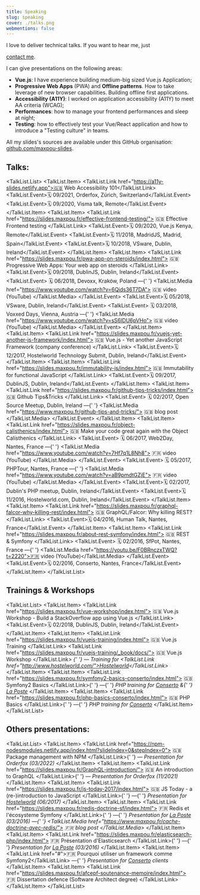 ```yaml
---
title: Speaking
slug: speaking
cover: ./talks.png
webmentions: false
---
```



I love to deliver technical talks. If you want to hear me, just

<a href="mailto:hello@maxpou.fr?subject=Speaking+Inquiry">contact me</a>.

I can give presentations on the following areas:

- **Vue.js**: I have experience building medium-big sized Vue.js Application;
- **Progressive Web Apps** (PWA) and **Offline patterns**. How to take leverage of new browser
  capabilities. Building offline first applications.
- **Accessibility (A11Y)**: I worked on application accessibility (A11Y) to meet AA criteria (WCAG);
- **Performances**: how to manage your frontend performances and sleep at night;
- **Testing**: how to effectively test your Vue/React application and how to introduce a "Testing
  culture" in teams.

All my slides's sources are available under this GitHub organisation:
[github.com/maxpou-slides](https://github.com/maxpou-slides).

## Talks:

<TalkList.List>
  <TalkList.Item>
    <TalkList.Link href="https://a11y-slides.netlify.app">🇬🇧 Web Accessibility 101</TalkList.Link>
    <TalkList.Event>🗓 09/2021, Orderfox, Zürich, Switzerland</TalkList.Event>
    <TalkList.Event>🗓 09/2020, Visma talk, Remote</TalkList.Event>
  </TalkList.Item>
  <TalkList.Item>
    <TalkList.Link href="https://slides.maxpou.fr/effective-frontend-testing/">
      🇬🇧 Effective Frontend testing
    </TalkList.Link>
    <TalkList.Event>🗓 09/2020, Vue.js Kenya, Remote</TalkList.Event>
    <TalkList.Event>🗓 11/2018, MadridJS, Madrid, Spain</TalkList.Event>
    <TalkList.Event>🗓 10/2018, VSware, Dublin, Ireland</TalkList.Event>
  </TalkList.Item>
  <TalkList.Item>
    <TalkList.Link href="https://slides.maxpou.fr/pwa-app-on-steroids/index.html">
      🇬🇧 Progressive Web Apps: Your web app on steroids
    </TalkList.Link>
    <TalkList.Event>🗓 09/2018, DublinJS, Dublin, Ireland</TalkList.Event>
    <TalkList.Event>
      🗓 06/2018, Devoxx, Kraków, Poland —{' '}
      <TalkList.Media href="https://www.youtube.com/watch?v=6Qids36T7DA">
        🇬🇧 video (YouTube)
      </TalkList.Media>
    </TalkList.Event>
    <TalkList.Event>🗓 05/2018, VSware, Dublin, Ireland</TalkList.Event>
    <TalkList.Event>
      🗓 03/2018, Voxxed Days, Vienna, Austria —{' '}
      <TalkList.Media href="https://www.youtube.com/watch?v=sS6IDU6pVHo">
        🇬🇧 video (YouTube)
      </TalkList.Media>
    </TalkList.Event>
  </TalkList.Item>
  <TalkList.Item>
    <TalkList.Link href="https://slides.maxpou.fr/vuejs-yet-another-js-framework/index.html">
      🇬🇧 Vue.js - Yet another JavaScript Framework (company conference)
    </TalkList.Link>
    <TalkList.Event>🗓 12/2017, Hostelworld Technology Submit, Dublin, Ireland</TalkList.Event>
  </TalkList.Item>
  <TalkList.Item>
    <TalkList.Link href="https://slides.maxpou.fr/immutability-js/index.html">
      🇬🇧 Immutability for functional JavaScript
    </TalkList.Link>
    <TalkList.Event>🗓 09/2017, DublinJS, Dublin, Ireland</TalkList.Event>
  </TalkList.Item>
  <TalkList.Item>
    <TalkList.Link href="https://slides.maxpou.fr/github-tips-tricks/index.html">
      🇬🇧 Github Tips&amp;Tricks
    </TalkList.Link>
    <TalkList.Event>
      🗓 02/2017, Open Source Meetup, Dublin, Ireland —{' '}
      <TalkList.Media href="https://www.maxpou.fr/github-tips-and-tricks/">
        🇬🇧 blog post
      </TalkList.Media>
    </TalkList.Event>
  </TalkList.Item>
  <TalkList.Item>
    <TalkList.Link href="https://slides.maxpou.fr/object-calisthenics/index.html">
      🇬🇧 Make your code great again with the Object Calisthenics
    </TalkList.Link>
    <TalkList.Event>
      🗓 06/2017, Web2Day, Nantes, France —{' '}
      <TalkList.Media href="https://www.youtube.com/watch?v=7Hf7q1L8Nh8">
        🇫🇷 video (YouTube)
      </TalkList.Media>
    </TalkList.Event>
    <TalkList.Event>
      🗓 05/2017, PHPTour, Nantes, France —{' '}
      <TalkList.Media href="https://www.youtube.com/watch?v=aB9pmdtGZjE">
        🇫🇷 video (YouTube)
      </TalkList.Media>
    </TalkList.Event>
    <TalkList.Event>🗓 02/2017, Dublin's PHP meetup, Dublin, Ireland</TalkList.Event>
    <TalkList.Event>🗓 11/2016, Hostelworld.com, Dublin, Ireland</TalkList.Event>
  </TalkList.Item>
  <TalkList.Item>
    <TalkList.Link href="https://slides.maxpou.fr/graphql-falcor-why-killing-rest/index.html">
      🇬🇧 GraphQL/Falcor: Why killing REST?
    </TalkList.Link>
    <TalkList.Event>🗓 04/2016, Human Talk, Nantes, France</TalkList.Event>
  </TalkList.Item>
  <TalkList.Item>
    <TalkList.Link href="https://slides.maxpou.fr/about-rest-symfony/index.html">
      🇬🇧 REST &amp; Symfony
    </TalkList.Link>
    <TalkList.Event>
      🗓 02/2016, SfPot, Nantes, France —{' '}
      <TalkList.Media href="https://youtu.be/F0BRnczxTWQ?t=2220">🇫🇷 video (YouTube)</TalkList.Media>
    </TalkList.Event>
    <TalkList.Event>🗓 02/2016, Conserto, Nantes, France</TalkList.Event>
  </TalkList.Item>
</TalkList.List>

## Trainings & Workshops

<TalkList.List>
  <TalkList.Item>
    <TalkList.Link href="https://slides.maxpou.fr/vue-workshop/index.html">
      🇬🇧 Vue.js Workshop - Build a StackOverflow app using Vue.js
    </TalkList.Link>
    <TalkList.Event>🗓 02/2018, DublinJS, Dublin, Ireland</TalkList.Event>
  </TalkList.Item>
  <TalkList.Item>
    <TalkList.Link href="https://slides.maxpou.fr/vuejs-training/index.html">
      🇬🇧 Vue.js Training
    </TalkList.Link>
    <TalkList.Link href="https://slides.maxpou.fr/vuejs-training/_book/docs/">
      🇬🇧 Vue.js Workshop
    </TalkList.Link>
    <em>
      {' '}
      — Training for <TalkList.Link href="http://www.hostelworld.com/">Hostelworld</TalkList.Link>
    </em>
  </TalkList.Item>
  <TalkList.Item>
    <TalkList.Link href="https://slides.maxpou.fr/symfony2-basics-conserto/index.html">
      🇬🇧 Symfony2 Basics
    </TalkList.Link>{' '}
    —{' '}
    <em>
      PHP training for <a href="http://www.conserto.pro/">Conserto</a> &amp;{' '}
      <a href="http://www.laposte.fr">La Poste</a>
    </em>
  </TalkList.Item>
  <TalkList.Item>
    <TalkList.Link href="https://slides.maxpou.fr/php-basics-conserto/index.html">
      🇬🇧 PHP Basics
    </TalkList.Link>{' '}
    —{' '}
    <em>
      PHP training for <a href="http://www.conserto.pro/">Conserto</a>
    </em>
  </TalkList.Item>
</TalkList.List>

## Others presentations:

<TalkList.List>
  <TalkList.Item>
    <TalkList.Link href="https://npm-nodesmodules.netlify.app/index.html?slideIndex=0&stepIndex=0">
      🇬🇧 Package management with NPM
    </TalkList.Link>{' '}
    — <em>Presentation for Orderfox (03/2022)</em>
  </TalkList.Item>
  <TalkList.Item>
    <TalkList.Link href="https://slides.maxpou.fr/GraphQL-introduction/">
      🇬🇧 An introduction to GraphQL
    </TalkList.Link>{' '}
    — <em>Presentation for Orderfox (11/2021)</em>
  </TalkList.Item>
  <TalkList.Item>
    <TalkList.Link href="https://slides.maxpou.fr/js-today-2017/index.html">
      🇬🇧 JS Today - a (re-)introduction to JavaScript
    </TalkList.Link>{' '}
    —{' '}
    <em>
      Presentation for <a href="https://www.hostelworld.com/">Hostelworld</a> (06/2017)
    </em>
  </TalkList.Item>
  <TalkList.Item>
    <TalkList.Link href="https://slides.maxpou.fr/redis-doctrine-sf/index.html">
      🇫🇷 Redis et l'écosysteme Symfony
    </TalkList.Link>{' '}
    —{' '}
    <em>
      Presentation for <a href="http://www.laposte.fr">La Poste</a> (03/2016) —{' '}
      <TalkList.Media href="https://www.maxpou.fr/cache-doctrine-avec-redis/">
        🇫🇷 blog post
      </TalkList.Media>
    </em>
  </TalkList.Item>
  <TalkList.Item>
    <TalkList.Link href="https://slides.maxpou.fr/elasticsearch-php/index.html">
      🇫🇷 Présentation d'Elasticsearch
    </TalkList.Link>{' '}
    —{' '}
    <em>
      Presentation for <a href="http://www.laposte.fr">La Poste</a> (03/2016)
    </em>
  </TalkList.Item>
  <TalkList.Item>
    <TalkList.Link href="#">🇫🇷 Pourquoi utiliser un framework comme Symfony2</TalkList.Link> —{' '}
    <em>
      Presentation for <a href="http://www.conserto.pro/">Conserto</a> clients
    </em>
  </TalkList.Item>
  <TalkList.Item>
    <TalkList.Link href="https://slides.maxpou.fr/afcepf-soutenance-memoire/index.html">
      🇫🇷 Dissertation defence (Software Architect degree)
    </TalkList.Link>
  </TalkList.Item>
</TalkList.List>
